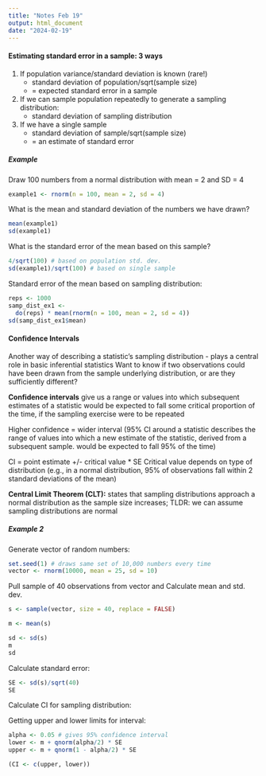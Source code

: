 ```yaml
---
title: "Notes Feb 19"
output: html_document
date: "2024-02-19"
---
```


#### Estimating standard error in a sample: 3 ways

1. If population variance/standard deviation is known (rare!)
    - standard deviation of population/sqrt(sample size)
    - = expected standard error in a sample

2. If we can sample population repeatedly to generate a sampling distribution:
    - standard deviation of sampling distribution
    
3. If we have a single sample
    - standard deviation of sample/sqrt(sample size)
    - = an estimate of standard error 
    
##### Example

Draw 100 numbers from a normal distribution with mean = 2 and SD = 4

```r
example1 <- rnorm(n = 100, mean = 2, sd = 4)
```

What is the mean and standard deviation of the numbers we have drawn?

```r
mean(example1)
sd(example1)
```

What is the standard error of the mean based on this sample? 

```r
4/sqrt(100) # based on population std. dev.
sd(example1)/sqrt(100) # based on single sample
```
Standard error of the mean based on sampling distribution:

```r
reps <- 1000
samp_dist_ex1 <- 
  do(reps) * mean(rnorm(n = 100, mean = 2, sd = 4))
sd(samp_dist_ex1$mean)
```

#### Confidence Intervals

Another way of describing a statistic's sampling distribution - plays a central role in basic inferential statistics 
Want to know if two observations could have been drawn from the sample underlying distribution, or are they sufficiently different?

**Confidence intervals** give us a range or values into which subsequent estimates of a statistic would be expected to fall some critical proportion of the time, if the sampling exercise were to be repeated 

Higher confidence = wider interval (95% CI around a statistic describes the range of values into which a new estimate of the statistic, derived from a subsequent sample. would be expected to fall 95% of the time)

CI = point estimate +/- critical value * SE 
Critical value depends on type of distribution (e.g., in a normal distribution, 95% of observations fall within 2 standard deviations of the mean)

**Central Limit Theorem (CLT):** states that sampling distributions approach a normal distribution as the sample size increases; TLDR: we can assume sampling distributions are normal

##### Example 2

Generate vector of random numbers:

```r
set.seed(1) # draws same set of 10,000 numbers every time 
vector <- rnorm(10000, mean = 25, sd = 10)
```

Pull sample of 40 observations from vector and Calculate mean and std. dev. 

```r
s <- sample(vector, size = 40, replace = FALSE)

m <- mean(s)

sd <- sd(s)
m
sd
```

Calculate standard error:

```r
SE <- sd(s)/sqrt(40) 
SE
```
Calculate CI for sampling distribution:

Getting upper and lower limits for interval:

```r
alpha <- 0.05 # gives 95% confidence interval
lower <- m + qnorm(alpha/2) * SE
upper <- m + qnorm(1 - alpha/2) * SE

(CI <- c(upper, lower))
```



